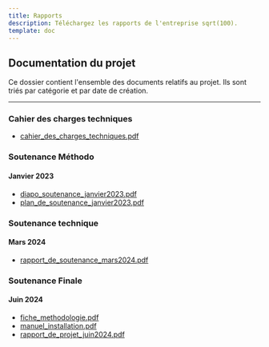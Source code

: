 ```yaml
---
title: Rapports
description: Téléchargez les rapports de l'entreprise sqrt(100).
template: doc
---
```




## Documentation du projet

Ce dossier contient l'ensemble des documents relatifs au projet. Ils sont triés par catégorie et par date de création.

***

### Cahier des charges techniques

* [cahier_des_charges_techniques.pdf]()


### Soutenance Méthodo
#### Janvier 2023

* [diapo_soutenance_janvier2023.pdf]()
* [plan_de_soutenance_janvier2023.pdf]()

### Soutenance technique
#### Mars 2024

* [rapport_de_soutenance_mars2024.pdf]()

### Soutenance Finale
#### Juin 2024

* [fiche_methodologie.pdf]()
* [manuel_installation.pdf]()
* [rapport_de_projet_juin2024.pdf]()